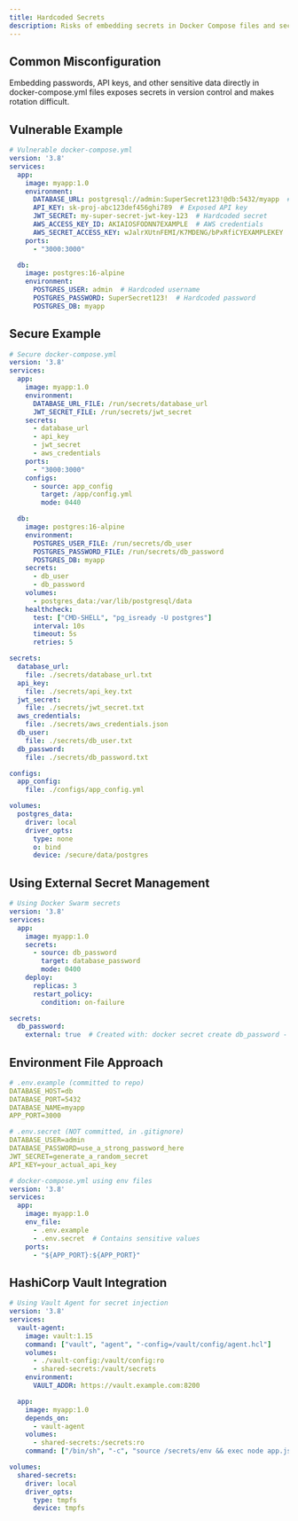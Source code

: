 ```yaml
---
title: Hardcoded Secrets
description: Risks of embedding secrets in Docker Compose files and secure alternatives
---
```


## Common Misconfiguration

Embedding passwords, API keys, and other sensitive data directly in docker-compose.yml files exposes secrets in version control and makes rotation difficult.

## Vulnerable Example

```yaml
# Vulnerable docker-compose.yml
version: '3.8'
services:
  app:
    image: myapp:1.0
    environment:
      DATABASE_URL: postgresql://admin:SuperSecret123!@db:5432/myapp  # Hardcoded credentials
      API_KEY: sk-proj-abc123def456ghi789  # Exposed API key
      JWT_SECRET: my-super-secret-jwt-key-123  # Hardcoded secret
      AWS_ACCESS_KEY_ID: AKIAIOSFODNN7EXAMPLE  # AWS credentials
      AWS_SECRET_ACCESS_KEY: wJalrXUtnFEMI/K7MDENG/bPxRfiCYEXAMPLEKEY
    ports:
      - "3000:3000"

  db:
    image: postgres:16-alpine
    environment:
      POSTGRES_USER: admin  # Hardcoded username
      POSTGRES_PASSWORD: SuperSecret123!  # Hardcoded password
      POSTGRES_DB: myapp
```

## Secure Example

```yaml
# Secure docker-compose.yml
version: '3.8'
services:
  app:
    image: myapp:1.0
    environment:
      DATABASE_URL_FILE: /run/secrets/database_url
      JWT_SECRET_FILE: /run/secrets/jwt_secret
    secrets:
      - database_url
      - api_key
      - jwt_secret
      - aws_credentials
    ports:
      - "3000:3000"
    configs:
      - source: app_config
        target: /app/config.yml
        mode: 0440

  db:
    image: postgres:16-alpine
    environment:
      POSTGRES_USER_FILE: /run/secrets/db_user
      POSTGRES_PASSWORD_FILE: /run/secrets/db_password
      POSTGRES_DB: myapp
    secrets:
      - db_user
      - db_password
    volumes:
      - postgres_data:/var/lib/postgresql/data
    healthcheck:
      test: ["CMD-SHELL", "pg_isready -U postgres"]
      interval: 10s
      timeout: 5s
      retries: 5

secrets:
  database_url:
    file: ./secrets/database_url.txt
  api_key:
    file: ./secrets/api_key.txt
  jwt_secret:
    file: ./secrets/jwt_secret.txt
  aws_credentials:
    file: ./secrets/aws_credentials.json
  db_user:
    file: ./secrets/db_user.txt
  db_password:
    file: ./secrets/db_password.txt

configs:
  app_config:
    file: ./configs/app_config.yml

volumes:
  postgres_data:
    driver: local
    driver_opts:
      type: none
      o: bind
      device: /secure/data/postgres
```

## Using External Secret Management

```yaml
# Using Docker Swarm secrets
version: '3.8'
services:
  app:
    image: myapp:1.0
    secrets:
      - source: db_password
        target: database_password
        mode: 0400
    deploy:
      replicas: 3
      restart_policy:
        condition: on-failure

secrets:
  db_password:
    external: true  # Created with: docker secret create db_password -
```

## Environment File Approach

```yaml
# .env.example (committed to repo)
DATABASE_HOST=db
DATABASE_PORT=5432
DATABASE_NAME=myapp
APP_PORT=3000

# .env.secret (NOT committed, in .gitignore)
DATABASE_USER=admin
DATABASE_PASSWORD=use_a_strong_password_here
JWT_SECRET=generate_a_random_secret
API_KEY=your_actual_api_key
```

```yaml
# docker-compose.yml using env files
version: '3.8'
services:
  app:
    image: myapp:1.0
    env_file:
      - .env.example
      - .env.secret  # Contains sensitive values
    ports:
      - "${APP_PORT}:${APP_PORT}"
```

## HashiCorp Vault Integration

```yaml
# Using Vault Agent for secret injection
version: '3.8'
services:
  vault-agent:
    image: vault:1.15
    command: ["vault", "agent", "-config=/vault/config/agent.hcl"]
    volumes:
      - ./vault-config:/vault/config:ro
      - shared-secrets:/vault/secrets
    environment:
      VAULT_ADDR: https://vault.example.com:8200

  app:
    image: myapp:1.0
    depends_on:
      - vault-agent
    volumes:
      - shared-secrets:/secrets:ro
    command: ["/bin/sh", "-c", "source /secrets/env && exec node app.js"]

volumes:
  shared-secrets:
    driver: local
    driver_opts:
      type: tmpfs
      device: tmpfs
```